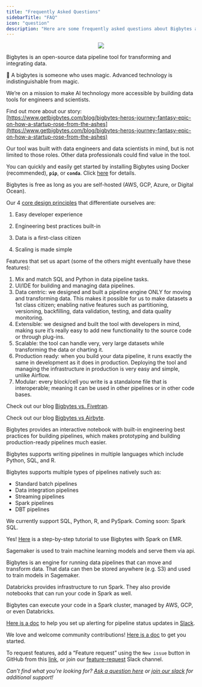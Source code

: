 ```yaml
---
title: "Frequently Asked Questions"
sidebarTitle: "FAQ"
icon: "question"
description: "Here are some frequently asked questions about Bigbytes and our best answers."
---
```

<div align="center">
<img src="https://github.com/getbigbytes/assets/blob/main/notion-faq.png?raw=True"/>
</div>

<AccordionGroup>

<Accordion title ="What is Bigbytes?">

Bigbytes is an open-source data pipeline tool for transforming and integrating data.

🧙 A bigbytes is someone who uses magic. Advanced technology is indistinguishable from magic.

We’re on a mission to make AI technology more accessible by building data tools for engineers and scientists.

Find out more about our story: [https://www.getbigbytes.com/blog/bigbytes-heros-journey-fantasy-epic-on-how-a-startup-rose-from-the-ashes](https://www.getbigbytes.com/blog/bigbytes-heros-journey-fantasy-epic-on-how-a-startup-rose-from-the-ashes)

</Accordion>

<Accordion title ="Who is the ideal user for this tool?">

Our tool was built with data engineers and data scientists in mind, but is not limited to those roles. Other data professionals could find value in the tool.

</Accordion>

<Accordion title ="How difficult is Bigbytes to setup?">

You can quickly and easily get started by installing Bigbytes using Docker (recommended), **`pip`**, or **`conda`**. Click [here](https://docs.getbigbytes.com/introduction/overview#quick-start) for details.

</Accordion>

<Accordion title ="How much does Bigbytes cost?">

Bigbytes is free as long as you are self-hosted (AWS, GCP, Azure, or Digital Ocean).

</Accordion>

<Accordion title ="How is Bigbytes’s data pipeline engine software different from Airflow, Dagster, etc?">

Our 4 [core design principles](/design/core-design-principles) that differentiate ourselves are:

1. Easy developer experience

2. Engineering best practices built-in

3. Data is a first-class citizen

4. Scaling is made simple

Features that set us apart (some of the others might eventually have these features):

1. Mix and match SQL and Python in data pipeline tasks.
2. UI/IDE for building and managing data pipelines.
3. Data centric: we designed and built a pipeline engine ONLY for moving and transforming data. This makes it possible for us to make datasets a 1st class citizen; enabling native features such as partitioning, versioning, backfilling, data validation, testing, and data quality monitoring.
4. Extensible: we designed and built the tool with developers in mind, making sure it’s really easy to add new functionality to the source code or through plug-ins.
5. Scalable: the tool can handle very, very large datasets while transforming the data or charting it.
6. Production ready: when you build your data pipeline, it runs exactly the same in development as it does in production. Deploying the tool and managing the infrastructure in production is very easy and simple, unlike Airflow.
7. Modular: every block/cell you write is a standalone file that is interoperable; meaning it can be used in other pipelines or in other code bases.

</Accordion>

<Accordion title ="What’s the difference between Bigbytes and Fivetran?">

Check out our blog [Bigbytes vs. Fivetran](https://www.getbigbytes.com/blog/bigbytes-vs-fivetran).

</Accordion>

<Accordion title ="What’s the difference between Bigbytes and Airbyte?">

Check out our blog [Bigbytes vs Airbyte](https://www.getbigbytes.com/blog/bigbytes-vs-airbyte).

</Accordion>

<Accordion title ="What’s the difference between Bigbytes and Prefect?">

Bigbytes provides an interactive notebook with built-in engineering best practices for building pipelines, which makes prototyping and building production-ready pipelines much easier.

Bigbytes supports writing pipelines in multiple languages which include Python, SQL, and R.

Bigbytes supports multiple types of pipelines natively such as:

- Standard batch pipelines
- Data integration pipelines
- Streaming pipelines
- Spark pipelines
- DBT pipelines

</Accordion>

<Accordion title ="What languages does Bigbytes support?">

We currently support SQL, Python, R, and PySpark. Coming soon: Spark SQL.

</Accordion>

<Accordion title ="Does Bigbytes integrate with Spark?">

Yes! [Here](https://docs.getbigbytes.com/integrations/spark-pyspark) is a step-by-step tutorial to use Bigbytes with Spark on EMR.

</Accordion>

<Accordion title ="What’s the difference between Bigbytes and Sagemaker?">

Sagemaker is used to train machine learning models and serve them via api.

Bigbytes is an engine for running data pipelines that can move and transform data. That data can then be stored anywhere (e.g. S3) and used to train models in Sagemaker.

</Accordion>

<Accordion title ="What’s the difference between Bigbytes and Databricks?">

Databricks provides infrastructure to run Spark. They also provide notebooks that can run your code in Spark as well.

Bigbytes can execute your code in a Spark cluster, managed by AWS, GCP, or even Databricks.

</Accordion>

<Accordion title ="How do I send pipeline notifications to Slack?">

[Here is a doc](/integrations/observability/alerting-slack) to help you set up alerting for pipeline status updates in [Slack](https://www.getbigbytes.com/chat).

</Accordion>

<Accordion title ="How can I contribute or request features?">

We love and welcome community contributions! [Here is a doc](/contributing/overview) to get you started.

To request features, add a “Feature request” using the `New issue` button in GitHub from this [link](https://github.com/getbigbytes/bigbytes/issues), or join our [feature-request](https://www.getbigbytes.com/chat) Slack channel.

</Accordion>
</AccordionGroup>

*Can’t find what you’re looking for? [Ask a question here](https://github.com/getbigbytes/bigbytes/discussions/categories/q-a) or [join our slack](https://getbigbytes.com/chat) for additional support!*